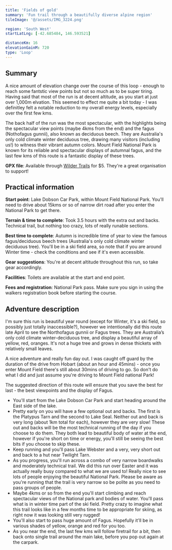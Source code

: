 ```yaml
---
title: 'Fields of gold'
summary: 'Fun trail through a beautifully diverse alpine region'
tileImage: '@/assets/IMG_3224.png'

region: 'South West'
startLatLng: [-42.685484, 146.593521]

distanceKm: 16
elevationGainM: 720
type: 'Loop'
---
```



## Summary

A nice amount of elevation change over the course of this loop - enough to reach some fantstic view points but not so much as to be super tiring. Having said that most of the run is at decent altitude, as you start at just over 1,000m elvation. This seemed to effect me quite a bit today - I was definitley felt a notable reduction to my overall energy levels, especially over the first few kms.

The back half of the run was the most spectacular, with the highlights being the spectacular view points (maybe 4kms from the end) and the fagus (Nothofagus gunnii), also known as deciduous beech. They are Australia's only cold climate winter deciduous tree, drawing many visitors (including us!) to witness their vibrant autumn colors. Mount Field National Park is known for its reliable and spectacular displays of autumnal fagus, and the last few kms of this route is a fantastic display of these trees.

**GPX file**: Available through <a target="_blank" href="https://www.wildertrails.com.au/explore-wilder-trails/fields-of-gold">Wilder Trails</a> for $5. They're a great organisation to support!

<ImageCard
  src={image3}
  alt="Fagus trees"
  caption="Fagus trees on full display for us today!"
/>

## Practical information

**Start point**: Lake Dobson Car Park, within Mount Field National Park. You'll need to drive about 15kms or so of narrow dirt road after you enter the National Park to get there.

**Terrain & time to complete**: Took 3.5 hours with the extra out and backs. Technical trail, but nothing too crazy, lots of really runable sections.

**Best time to complete**: Autumn is incredible time of year to view the famous fagus/deciduous beech trees (Australia's only cold climate winter deciduous tree). You'll be in a ski field area, so note that if you are around Winter time - check the conditions and see if it's even accessible.

**Gear suggestions**: You're at decent altitude throughout this run, so take gear accordingly.

**Facilities**: Toilets are available at the start and end point.

**Fees and registration**: National Park pass. Make sure you sign in using the walkers registration book before starting the course.

<ImageCard
  src={image2}
  alt="Chris standing at peak"
  caption="Great views on the back half of the run"
/>

## Adventure description

I'm sure this run is beautiful year round (except for Winter, it's a ski field, so possibly just totally inaccessible?), however we intentionally did this route late April to see the Northofagus gunnii or Fagus trees. They are Australia’s only cold climate winter-deciduous tree, and display a beautiful array of yellow, red, oranges. It's not a huge tree and grows in dense thickets with relatively small leaves.

<ImageCard
  src={image4}
  alt="Fagus trees"
  caption="More Fagus trees...but closer"
/>

A nice adventure and really fun day out. I was caught off guard by the duration of the drive from Hobart (about an hour and 45mins) - once you enter Mount Field there's still about 30mins of driving to go. So don't do what I did and just assume you're driving to Mount Field national Park!

The suggested direction of this route will ensure that you save the best for last - the best viewpoints and the display of Fagus.

<ImageCard
  src={image5}
  alt="Lake Dobson"
  caption="Lake Dobson at the very end of the adventure"
/>

- You'll start from the Lake Dobson Car Park and start heading around the East side of the lake.
- Pretty early on you will have a few optional out and backs. The first is the Platypus Tarn and the second to Lake Seal. Neither out and back is very long (about 1km total for each), however they are very slow! These out and backs will be the most technical running of the day if you choose to do them. They both lead to beautiful body of water at the end, however if you're short on time or energy, you'll still be seeing the best bits if you choose to skip these.
- Keep running and you'll pass Lake Webster and a very, very short out and back to a hut near Twilight Tarn.
- As you progress, you'll run across a combo of very narrow boardwalks and moderately technical trail. We did this run over Easter and it was actually really busy compared to what we are used to! Really nice to see lots of people enjoying the beautiful National Park. Please be aware as you're running that the trail is very narrow so be polite as you need to pass groups of people.
- Maybe 4kms or so from the end you'll start climbing and reach spectacular views of the National park and bodies of water. You'll pass what is in winter time part of the ski field. Pretty crazy to imagine what this trail looks like in a few months time to be appropriate for skiing, as right now it was looking still very rugged!
- You'll also start to pass huge amount of Fagus. Hopefully it'll be in various shades of yellow, orange and red for you too.
- As you near the end, the last few kms will follow firetrail for a bit, then back onto single trail around the main lake, before you pop out again at the carpark.

<ImageCard
  src={image1}
  alt="Lake views"
  caption="One of the many optional out and back bodies of water (maybe the Platypus Tarn?)"
/>
